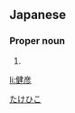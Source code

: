 ==Japanese==
{{ja-kanjitab|健|彦}}

===Proper noun===
{{ja-pos|proper|たけひこ}}

# {{given name|male|lang=ja}}

[[Category:Japanese male given names|たけひこ]]

[[li:健彦]]